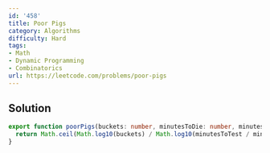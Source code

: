 ```yaml
---
id: '458'
title: Poor Pigs
category: Algorithms
difficulty: Hard
tags:
- Math
- Dynamic Programming
- Combinatorics
url: https://leetcode.com/problems/poor-pigs
---
```


## Solution

```typescript filename="solution.ts" copy
export function poorPigs(buckets: number, minutesToDie: number, minutesToTest: number): number {
  return Math.ceil(Math.log10(buckets) / Math.log10(minutesToTest / minutesToDie + 1));
}
```


